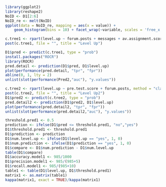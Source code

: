 ```r
library(ggplot2)
library(reshape2)
NoID <- D1[2:6]
NoID_re <- melt(NoID)
ggplot(data = NoID_re, mapping = aes(x = value)) + 
    geom_histogram(bins = 10) + facet_wrap(~variable, scales = 'free_x')
```
```r
c.tree1 <- rpart(level.up ~ forum.posts + messages + av.assignment.score, method = "class", data = D1)
post(c.tree1, file = "", title = "Level Up")
```

```r
D1$pred <- predict(c.tree1, type = "prob")
install.packages("ROCR")
library(ROCR)
pred.detail <- prediction(D1$pred, D1$level.up) 
plot(performance(pred.detail, "tpr", "fpr"))
abline(0, 1, lty = 2)
unlist(slot(performance(Pred2,"auc"), "y.values"))
```
```r
c.tree2 <- rpart(level.up ~ pre.test.score + forum.posts, method = "class", data = D1)
post(c.tree2, file = "", title = "Level Up2")
D1$pred2 <- predict(c.tree2, type = "prob")
pred.detail2 <- prediction(D1$pred2, D1$level.up) 
plot(performance(pred.detail2, "tpr", "fpr"))
unlist(slot(performance(pred.detail2,"auc"), "y.values"))
```

```r
threshold.pred1 <- 0.5
prediction <- ifelse(D1$pred <= threshold.pred1, "no","yes")
D1$threshold.pred1 <- threshold.pred1
D1$prediction <- prediction
D1$num.level.up <- ifelse(D1$level.up == "yes", 1, 0)
D1$num.prediction <- ifelse(D1$prediction == "yes", 1, 0)
D1$compare <- D1$num.prediction - D1$num.level.up
table(D1$compare)
D1$accuracy.model1 <- 985/1000
D1$precision.model1 <- 985/(985+5)
D1$recall.model1 <- 985/(985+10)
table1 <- table(D1$level.up, D1$threshold.pred1)
matrix1 <- as.matrix(table1)
kappa(matrix1, exact = TRUE)/kappa(matrix1)
```

